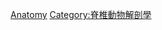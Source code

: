 {{Commons cat|Bird anatomy}}

[[Category:鳥類|Anatomy]]
[[Category:脊椎動物解剖學|Category:脊椎動物解剖學]]
<!--[[Category:Bird_health|Anatomy]]-->